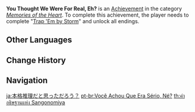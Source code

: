 {{Achievement Infobox
|id           = 84137
|order id     = 7300
|category     = Memories of the Heart
|description  = Complete "[[Trap 'Em by Storm]]" and unlock all endings.
|requirements = 
|primogems    = 20
|tracking     = 
|quest        = Trap 'Em by Storm
}}
'''You Thought We Were For Real, Eh?''' is an [[Achievement]] in the category ''[[Memories of the Heart]]''. To complete this achievement, the player needs to complete "[[Trap 'Em by Storm]]" and unlock all endings.

==Other Languages==
{{Other Languages
|en      = You Thought We Were For Real, Eh?
|zhs     = 你以为是本格吧？
|zhs_rm  = Nǐ Yǐwéi Shì Běngé ba?
|zht     = {{MC|m=你|f=妳}}以為是本格吧？
|zht_rm  = Nǐ Yǐwéi Shì Běngé ba?
|zh_tl   = 
|ja      = 本格推理だと思っただろう？
|ja_rm   = Honkaku Suiri da to Omotta Darou?
|ja_tl   = 
|ko      = 본격인 줄 알았겠지?
|ko_rm   = Bongyeogin Jul Alatgetjji?
|ko_tl   = You Thought We Were For Real, Right?
|es      = ¿Creías que esto era una novela policiaca?
|es_tl   = 
|fr      = Vous pensiez que c'était pour de vrai ?
|fr_tl   = You Thought It Was For Real?
|ru      = Ты {{MC|m=думал|f=думала}}, это всерьёз?
|ru_tl   = You Thought This Was Serious?
|th      = คุณคิดว่ามันเป็นแบบนั้นจริง ๆ เหรอ?
|th_rm   = 
|th_tl   = 
|vi      = Bạn Nghĩ Chân Tướng Đã Rõ Hết Chưa?
|vi_tl   = 
|de      = Hast du das im Ernst geglaubt?
|de_tl   = Did You Seriously Believe That?
|id      = Kamu Pikir Kami Ini Nyata Ya?
|id_tl   = You Think We Are Real Right?
|pt      = Você Achou Que Era Sério, Né?
|pt_tl   = 
|tr      = Ciddi Olduğumuzu Sandın, Öyle mi?
|tr_tl   = 
|it      = Pensavi facessimo sul serio, eh?
|it_tl   = 
}}

==Change History==
{{Change History|2.8}}

==Navigation==
{{Achievement Navbox|Memories of the Heart}}

[[ja:本格推理だと思っただろう？]]
[[pt-br:Você Achou Que Era Sério, Né?]]
[[th:คำอธิษฐานแห่ง Sangonomiya]]